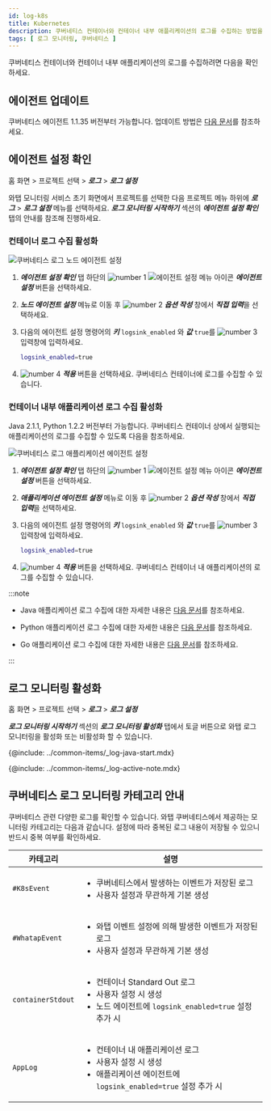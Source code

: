 ```yaml
---
id: log-k8s
title: Kubernetes
description: 쿠버네티스 컨테이너와 컨테이너 내부 애플리케이션의 로그를 수집하는 방법을 안내합니다.
tags: [ 로그 모니터링, 쿠버네티스 ]
---
```


쿠버네티스 컨테이너와 컨테이너 내부 애플리케이션의 로그를 수집하려면 다음을 확인하세요. 

## 에이전트 업데이트

쿠버네티스 에이전트 1.1.35 버전부터 가능합니다. 업데이트 방법은 [다음 문서](../kubernetes/agent-update)를 참조하세요.

## 에이전트 설정 확인

홈 화면 > 프로젝트 선택 > ***로그*** > ***로그 설정***

와탭 모니터링 서비스 초기 화면에서 프로젝트를 선택한 다음 프로젝트 메뉴 하위에 ***로그*** > ***로그 설정*** 메뉴를 선택하세요. ***로그 모니터링 시작하기*** 섹션의 ***에이전트 설정 확인*** 탭의 안내를 참조해 진행하세요.

### 컨테이너 로그 수집 활성화

![쿠버네티스 로그 노드 에이전트 설정](/img/log-k8s-node-agent-setting.png)

1. ***에이전트 설정 확인*** 탭 하단의 ![number 1](/img/number-01.png) ![에이전트 설정 메뉴 아이콘](/img/ic-agent.svg) ***에이전트 설정*** 버튼을 선택하세요. 

1. ***노드 에이전트 설정*** 메뉴로 이동 후 ![number 2](/img/number-02.png) ***옵션 작성*** 창에서 ***직접 입력***을 선택하세요.

1. 다음의 에이전트 설정 명령어의 ***키*** `logsink_enabled` 와 ***값*** `true`를 ![number 3](/img/number-03.png) 입력창에 입력하세요.

    ```bash
    logsink_enabled=true 
    ```

1. ![number 4](/img/number-04.png) ***적용*** 버튼을 선택하세요. 쿠버네티스 컨테이너에 로그를 수집할 수 있습니다.

### 컨테이너 내부 애플리케이션 로그 수집 활성화

Java 2.1.1, Python 1.2.2 버전부터 가능합니다. 쿠버네티스 컨테이너 상에서 실행되는 애플리케이션의 로그를 수집할 수 있도록 다음을 참조하세요. 

![쿠버네티스 로그 애플리케이션 에이전트 설정](/img/log-k8s-app-agent-setting.png)

1. ***에이전트 설정 확인*** 탭 하단의 ![number 1](/img/number-01.png) ![에이전트 설정 메뉴 아이콘](/img/ic-agent.svg) ***에이전트 설정*** 버튼을 선택하세요. 

1. ***애플리케이션 에이전트 설정*** 메뉴로 이동 후 ![number 2](/img/number-02.png) ***옵션 작성*** 창에서 ***직접 입력***을 선택하세요.

1. 다음의 에이전트 설정 명령어의 ***키*** `logsink_enabled` 와 ***값*** `true`를 ![number 3](/img/number-03.png) 입력창에 입력하세요.

    ```bash
    logsink_enabled=true 
    ```

1. ![number 4](/img/number-04.png) ***적용*** 버튼을 선택하세요. 쿠버네티스 컨테이너 내 애플리케이션의 로그를 수집할 수 있습니다.

:::note

* Java 애플리케이션 로그 수집에 대한 자세한 내용은 [다음 문서](log-java)를 참조하세요.

* Python 애플리케이션 로그 수집에 대한 자세한 내용은 [다음 문서](log-python)를 참조하세요.

* Go 애플리케이션 로그 수집에 대한 자세한 내용은 [다음 문서](log-go)를 참조하세요.

:::

## 로그 모니터링 활성화

홈 화면 > 프로젝트 선택 > ***로그*** > ***로그 설정***

***로그 모니터링 시작하기*** 섹션의 ***로그 모니터링 활성화*** 탭에서 토글 버튼으로 와탭 로그 모니터링을 활성화 또는 비활성화 할 수 있습니다. 

{@include: ../common-items/_log-java-start.mdx} 

{@include: ../common-items/_log-active-note.mdx} 

## 쿠버네티스 로그 모니터링 카테고리 안내

쿠버네티스 관련 다양한 로그를 확인할 수 있습니다. 와탭 쿠버네티스에서 제공하는 모니터링 카테고리는 다음과 같습니다. 설정에 따라 중복된 로그 내용이 저장될 수 있으니 반드시 중복 여부를 확인하세요.

| 카테고리 | 설명 |
| -- | -- |
| `#K8sEvent` | <ul><li>쿠버네티스에서 발생하는 이벤트가 저장된 로그</li><li>사용자 설정과 무관하게 기본 생성 </li></ul> |
| `#WhatapEvent` | <ul><li>와탭 이벤트 설정에 의해 발생한 이벤트가 저장된 로그</li><li>사용자 설정과 무관하게 기본 생성</li></ul> |
| `containerStdout` | <ul><li>컨테이너 Standard Out 로그</li><li>사용자 설정 시 생성</li><li>노드 에이전트에 `logsink_enabled=true` 설정 추가 시</li></ul>
| `AppLog` | <ul><li>컨테이너 내 애플리케이션 로그</li><li>사용자 설정 시 생성</li><li>애플리케이션 에이전트에 `logsink_enabled=true` 설정 추가 시</li></ul> |
